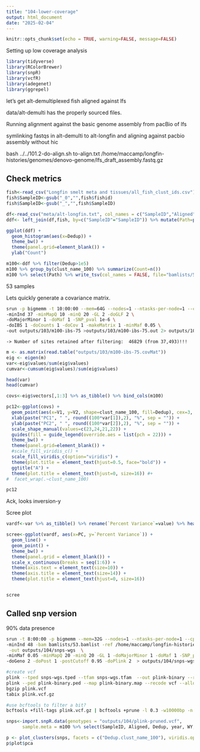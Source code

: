 ```yaml
---
title: "104-lower-coverage"
output: html_document
date: "2025-02-04"
---
```


```r
knitr::opts_chunk$set(echo = TRUE, warning=FALSE, message=FALSE)
```

Setting up low coverage analysis


```r
library(tidyverse)
library(RColorBrewer)
library(snpR)
library(vcfR)
library(adegenet)
library(ggrepel)
```

let's get alt-demultiplexed fish aligned against lfs

data/alt-demulti has the properly sourced files.

Running alignment against the basic genome assembly from pacBio of lfs

symlinking fastqs in alt-demulti to alt-longfin and aligning against pacbio assembly without hic

bash ../../101.2-do-align.sh to-align.txt /home/maccamp/longfin-histories/genomes/denovo-genome/lfs_draft_assembly.fastq.gz

## Check metrics 
```r
fish<-read_csv("Longfin smelt meta and tissues/all_fish_clust_ids.csv") 
fish$SampleID<-gsub("_0","",fish$fishid)
fish$SampleID<-gsub("_","",fish$SampleID)
```



```r
df<-read_csv("meta/alt-longfin.txt", col_names = c("SampleID","Aligned","Dedup","Cov"))
ddf<- left_join(df,fish, by=c("SampleID"="SampleID")) %>% mutate(Path=paste0("data/alt-longfin/",SampleID,".sort.flt.bam"))
```



```r
ggplot(ddf) +
  geom_histogram(aes(x=Dedup)) +
  theme_bw() +
  theme(panel.grid=element_blank()) +
  ylab("Count")
```

```r
m100<-ddf %>% filter(Dedup>1e5) 
m100 %>% group_by(clust_name_100) %>% summarize(Count=n())
m100 %>% select(Path) %>% write_tsv(col_names = FALSE, file="bamlists/53.bamlist")
```


53 samples   

Lets quickly generate a covariance matrix.
```sh
srun -p bigmemm -t 10:00:00 --mem=64G --nodes=1 --ntasks-per-node=1 --cpus-per-task=12  $HOME/angsd/angsd -P 12 -bam bamlists/53.bamlist -ref  /home/maccamp/longfin-histories/genomes/denovo-genome/lfs_draft_assembly.fastq \
-minInd 37 -minMapQ 10 -minQ 20 -GL 2 -doGLF 2 \
-doMajorMinor 1 -doMaf 1 -SNP_pval 1e-6 \
-doIBS 1 -doCounts 1 -doCov 1 -makeMatrix 1 -minMaf 0.05 \
-out outputs/103/m100-ibs-75 >outputs/103/m100-ibs-75.out 2> outputs/103/m100-ibs-75.err &
```
	-> Number of sites retained after filtering:  46829 (from 37,493)!!! 

```r
m <- as.matrix(read.table("outputs/103/m100-ibs-75.covMat"))
eig <- eigen(m)
var<-eig$values/sum(eig$values)
cumvar<-cumsum(eig$values)/sum(eig$values)

head(var)
head(cumvar)
```


```r
covs<-eig$vectors[,1:3] %>% as_tibble() %>% bind_cols(m100)

pc12<-ggplot(covs) +
  geom_point(aes(x=V1, y=V2, shape=clust_name_100, fill=Dedup), cex=3, alpha=0.75) +
  xlab(paste("PC1", " ", round((100*var[1]),2), "%", sep = "")) +
  ylab(paste("PC2", " ", round((100*var[2]),2), "%", sep = "")) +
  scale_shape_manual(values=c(23,24,21,22)) +
  guides(fill = guide_legend(override.aes = list(pch = 22))) +
  theme_bw() +
  theme(panel.grid=element_blank()) +
  #scale_fill_viridis_c() +
  scale_fill_viridis_c(option="viridis") +
  theme(plot.title = element_text(hjust=0.5, face="bold")) +
  ggtitle("A") +
  theme(plot.title = element_text(hjust=0, size=16)) #+
#  facet_wrap(.~clust_name_100)

pc12
```

Ack, looks inversion-y

Scree plot

```r
vardf<-var %>% as_tibble() %>% rename(`Percent Variance`=value) %>% head() %>% mutate(PC=1:n())

scree<-ggplot(vardf, aes(x=PC, y=`Percent Variance`)) +
  geom_line() +
  geom_point() +
  theme_bw() +
  theme(panel.grid = element_blank()) +
  scale_x_continuous(breaks = seq(1:6)) +
  theme(axis.text = element_text(size=10)) +
  theme(axis.title = element_text(size=14)) +
  theme(plot.title = element_text(hjust=0, size=16))


scree
```


## Called snp version

90% data presence 
```sh
srun -t 8:00:00 -p bigmemm --mem=32G --nodes=1 --ntasks-per-node=1 --cpus-per-task=8 $HOME/angsd/angsd -nthreads 9 \
-minInd 48 -bam bamlists/53.bamlist -ref /home/maccamp/longfin-histories/genomes/denovo-genome/lfs_draft_assembly.fastq \
 -out outputs/104/snps-wgs  \
-minMaf 0.05 -minMapQ 20 -minQ 20 -GL 1 -doMajorMinor 1 -doMaf 1 -SNP_pval 1e-6 \
-doGeno 2 -doPost 1 -postCutoff 0.95 -doPlink 2  > outputs/104/snps-wgs.out 2> outputs/104/snps-wgs.err &

#create vcf
plink --tped snps-wgs.tped --tfam snps-wgs.tfam  --out plink-binary --recode --allow-extra-chr --noweb
plink --ped plink-binary.ped --map plink-binary.map --recode vcf --allow-extra-chr -out plink
bgzip plink.vcf 
tabix plink.vcf.gz

#use bcftools to filter a bit?
bcftools +fill-tags plink.vcf.gz | bcftools +prune -l 0.3 -w10000bp -n 1 > plink-pruned.vcf

```



```r
snps<-import.snpR.data(genotypes = "outputs/104/plink-pruned.vcf", 
      sample.meta = m100 %>% select(SampleID, Aligned, Dedup, year, WY, region, clust_name_100))
```

```r
p <- plot_clusters(snps, facets = c("Dedup.clust_name_100"), viridis.option = "H")
p$plot$pca
```